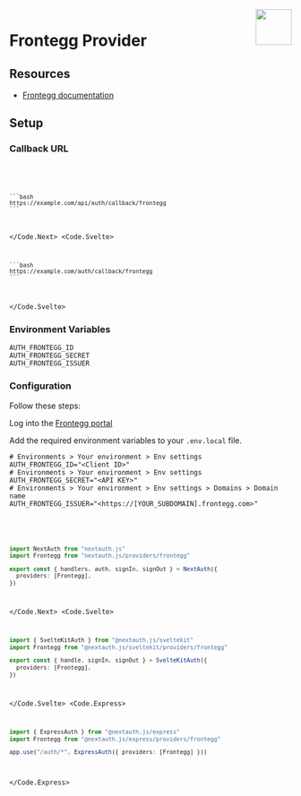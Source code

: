 
<img align="right" src="/img/providers/frontegg.svg" width="64" height="64" />

# Frontegg Provider

## Resources

- [Frontegg documentation](https://docs.frontegg.com/docs/how-to-use-our-docs)

## Setup

### Callback URL

<Code>
  <Code.Next>

    ```bash
    https://example.com/api/auth/callback/frontegg
    ```

  </Code.Next>
  <Code.Svelte>

    ```bash
    https://example.com/auth/callback/frontegg
    ```

  </Code.Svelte>
</Code>

### Environment Variables

```
AUTH_FRONTEGG_ID
AUTH_FRONTEGG_SECRET
AUTH_FRONTEGG_ISSUER
```

### Configuration

Follow these steps:

Log into the [Frontegg portal](https://portal.frontegg.com)

Add the required environment variables to your `.env.local` file.

```
# Environments > Your environment > Env settings
AUTH_FRONTEGG_ID="<Client ID>"
# Environments > Your environment > Env settings
AUTH_FRONTEGG_SECRET="<API KEY>"
# Environments > Your environment > Env settings > Domains > Domain name
AUTH_FRONTEGG_ISSUER="<https://[YOUR_SUBDOMAIN].frontegg.com>"
```

<Code>
  <Code.Next>

```ts filename="/auth.ts"
import NextAuth from "nextauth.js"
import Frontegg from "nextauth.js/providers/frontegg"

export const { handlers, auth, signIn, signOut } = NextAuth({
  providers: [Frontegg],
})
```

  </Code.Next>
  <Code.Svelte>

```ts filename="/src/auth.ts"
import { SvelteKitAuth } from "@nextauth.js/sveltekit"
import Frontegg from "@nextauth.js/sveltekit/providers/frontegg"

export const { handle, signIn, signOut } = SvelteKitAuth({
  providers: [Frontegg],
})
```

  </Code.Svelte>
  <Code.Express>

```ts filename="/src/app.ts"
import { ExpressAuth } from "@nextauth.js/express"
import Frontegg from "@nextauth.js/express/providers/frontegg"

app.use("/auth/*", ExpressAuth({ providers: [Frontegg] }))
```

  </Code.Express>
</Code>
